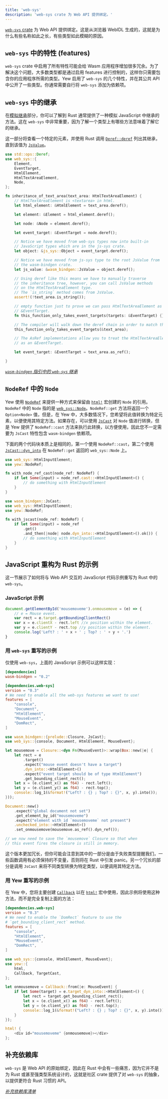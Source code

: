 ```yaml
---
title: 'web-sys'
description: 'web-sys crate 为 Web API 提供绑定。'
---
```



[`web-sys` crate](https://crates.io/crates/web-sys) 为 Web API 提供绑定。这是从浏览器 WebIDL 生成的，这就是为什么有些名称如此之长，有些类型如此模糊的原因。

## `web-sys` 中的特性 (features)

`web-sys` crate 中启用了所有特性可能会给 Wasm 应用程序增加很多冗余。为了解决这个问题，大多数类型都是通过启用 features 进行控制的，这样你只需要包含你的应用程序所需的类型。Yew 启用了 `web-sys` 的几个特性，并在其公共 API 中公开了一些类型。你通常需要自行将 `web-sys` 添加为依赖项。

## `web-sys` 中的继承

在[模拟继承](./wasm-bindgen.mdx#simulating-inheritance)部分，你可以了解到 Rust 通常提供了一种模拟 JavaScript 中继承的方法。这在 `web-sys` 中非常重要，因为了解一个类型上有哪些方法意味着了解它的继承。

这一部分将查看一个特定的元素，并使用 Rust 调用 [`Deref::deref`](https://doc.rust-lang.org/std/ops/trait.Deref.html#tymethod.deref) 列出其继承，直到该值为 [`JsValue`](./wasm-bindgen.mdx#jsvalue)。

```rust
use std::ops::Deref;
use web_sys::{
    Element,
    EventTarget,
    HtmlElement,
    HtmlTextAreaElement,
    Node,
};

fn inheritance_of_text_area(text_area: HtmlTextAreaElement) {
    // HtmlTextAreaElement is <textarea> in html.
    let html_element: &HtmlElement = text_area.deref();

    let element: &Element = html_element.deref();

    let node: &Node = element.deref();

    let event_target: &EventTarget = node.deref();

    // Notice we have moved from web-sys types now into built-in
    // JavaScript types which are in the js-sys crate.
    let object: &js_sys::Object = event_target.deref();

    // Notice we have moved from js-sys type to the root JsValue from
    // the wasm-bindgen crate.
    let js_value: &wasm_bindgen::JsValue = object.deref();

    // Using deref like this means we have to manually traverse
    // the inheritance tree, however, you can call JsValue methods
    // on the HtmlTextAreaElement type.
    // The `is_string` method comes from JsValue.
    assert!(!text_area.is_string());

    // empty function just to prove we can pass HtmlTextAreaElement as a
    // &EventTarget.
    fn this_function_only_takes_event_targets(targets: &EventTarget) {};

    // The compiler will walk down the deref chain in order to match the types here.
    this_function_only_takes_event_targets(&text_area);

    // The AsRef implementations allow you to treat the HtmlTextAreaElement
    // as an &EventTarget.

    let event_target: &EventTarget = text_area.as_ref();

}
```

_[`wasm-bindgen` 指引中的 `web-sys` 继承](https://rustwasm.github.io/wasm-bindgen/web-sys/inheritance.html)_

## `NodeRef` 中的 `Node`

Yew 使用 [`NodeRef`](concepts/function-components/node-refs.mdx) 来提供一种方式来保留由 [`html!`](concepts/html/introduction.mdx) 宏创建的 `Node` 的引用。`NodeRef` 中的 `Node` 指的是 [`web_sys::Node`](https://rustwasm.github.io/wasm-bindgen/api/web_sys/struct.Node.html)。`NodeRef::get` 方法将返回一个 `Option<Node>` 值，但是，在 Yew 中，大多数情况下，您希望将此值转换为特定元素，以便使用其特定方法。如果存在，可以使用 [`JsCast`](./wasm-bindgen.mdx#JsCast) 对 `Node` 值进行转换，但是 Yew 提供了 `NodeRef::cast` 方法来执行此转换，以方便使用，因此您不一定需要为 `JsCast` 特性包含 `wasm-bindgen` 依赖项。

下面的两个代码块本质上是相同的，第一个使用 `NodeRef::cast`，第二个使用 [`JsCast::dyn_into`](https://rustwasm.github.io/wasm-bindgen/api/wasm_bindgen/trait.JsCast.html#method.dyn_into) 在 `NodeRef::get` 返回的 `web_sys::Node` 上。

<Tabs>
  <TabItem value="Using NodeRef::cast" label="Using NodeRef::cast">

```rust
use web_sys::HtmlInputElement;
use yew::NodeRef;

fn with_node_ref_cast(node_ref: NodeRef) {
    if let Some(input) = node_ref.cast::<HtmlInputElement>() {
        // do something with HtmlInputElement
    }
}
```

  </TabItem>
  <TabItem value="Using NodeRef::get" label="Using NodeRef::get">

```rust
use wasm_bindgen::JsCast;
use web_sys::HtmlInputElement;
use yew::NodeRef;

fn with_jscast(node_ref: NodeRef) {
    if let Some(input) = node_ref
        .get()
        .and_then(|node| node.dyn_into::<HtmlInputElement>().ok()) {
        // do something with HtmlInputElement
    }
}
```

  </TabItem>
</Tabs>

## JavaScript 重构为 Rust 的示例

这一节展示了如何将与 Web API 交互的 JavaScript 代码示例重写为 Rust 中的 `web-sys`。

### JavaScript 示例

```js
document.getElementById('mousemoveme').onmousemove = (e) => {
    // e = Mouse event.
    var rect = e.target.getBoundingClientRect()
    var x = e.clientX - rect.left //x position within the element.
    var y = e.clientY - rect.top //y position within the element.
    console.log('Left? : ' + x + ' ; Top? : ' + y + '.')
}
```

### 用 `web-sys` 重写的示例

仅使用 `web-sys`，上面的 JavaScript 示例可以这样实现：

```toml title=Cargo.toml
[dependencies]
wasm-bindgen = "0.2"

[dependencies.web-sys]
version = "0.3"
# We need to enable all the web-sys features we want to use!
features = [
    "console",
    "Document",
    "HtmlElement",
    "MouseEvent",
    "DomRect",
]
```

```rust ,no_run
use wasm_bindgen::{prelude::Closure, JsCast};
use web_sys::{console, Document, HtmlElement, MouseEvent};

let mousemove = Closure::<dyn Fn(MouseEvent)>::wrap(Box::new(|e| {
    let rect = e
        .target()
        .expect("mouse event doesn't have a target")
        .dyn_into::<HtmlElement>()
        .expect("event target should be of type HtmlElement")
        .get_bounding_client_rect();
    let x = (e.client_x() as f64) - rect.left();
    let y = (e.client_y() as f64) - rect.top();
    console::log_1(&format!("Left? : {} ; Top? : {}", x, y).into());
}));

Document::new()
    .expect("global document not set")
    .get_element_by_id("mousemoveme")
    .expect("element with id `mousemoveme` not present")
    .unchecked_into::<HtmlElement>()
    .set_onmousemove(mousemove.as_ref().dyn_ref());

// we now need to save the `mousemove` Closure so that when
// this event fires the closure is still in memory.
```

这个版本更加冗长，但你可能会注意到其中的一部分是由于失败类型提醒我们，一些函数调用有必须保持的不变量，否则将在 Rust 中引发 panic。另一个冗长的部分是调用 `JsCast` 来将不同类型转换为特定类型，以便调用其特定方法。

### 用 Yew 重写的示例

在 Yew 中，您将主要创建 [`Callback`](concepts/function-components/callbacks.mdx) 以在 [`html!`](concepts/html/introduction.mdx) 宏中使用，因此示例将使用这种方法，而不是完全复制上面的方法：

```toml title=Cargo.toml
[dependencies.web-sys]
version = "0.3"
# We need to enable the `DomRect` feature to use the
# `get_bounding_client_rect` method.
features = [
    "console",
    "HtmlElement",
    "MouseEvent",
    "DomRect",
]

```

```rust
use web_sys::{console, HtmlElement, MouseEvent};
use yew::{
    html,
    Callback, TargetCast,
};

let onmousemove = Callback::from(|e: MouseEvent| {
    if let Some(target) = e.target_dyn_into::<HtmlElement>() {
        let rect = target.get_bounding_client_rect();
        let x = (e.client_x() as f64) - rect.left();
        let y = (e.client_y() as f64) - rect.top();
        console::log_1(&format!("Left? : {} ; Top? : {}", x, y).into());
    }
});

html! {
    <div id="mousemoveme" {onmousemove}></div>
};
```

## 补充依赖库

`web-sys` 是 Web API 的原始绑定，因此在 Rust 中会有一些痛苦，因为它并不是为 Rust 或甚至强类型系统设计的，这就是社区 crate 提供了对 `web-sys` 的抽象，以提供更符合 Rust 习惯的 API。

_[补充依赖库清单](/community/external-libs)_

